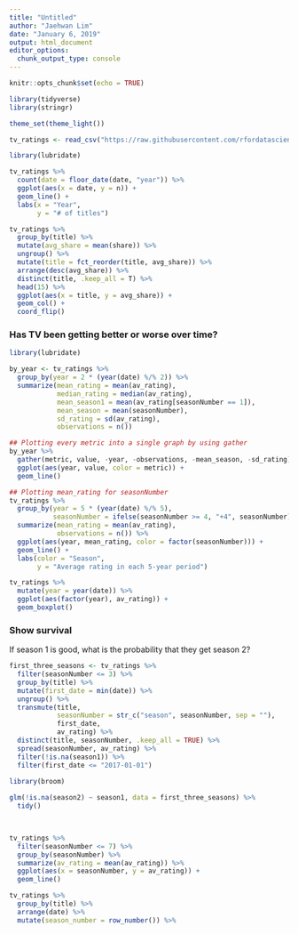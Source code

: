 ```yaml
---
title: "Untitled"
author: "Jaehwan Lim"
date: "January 6, 2019"
output: html_document
editor_options: 
  chunk_output_type: console
---
```


```r
knitr::opts_chunk$set(echo = TRUE)

library(tidyverse)
library(stringr)

theme_set(theme_light())

tv_ratings <- read_csv("https://raw.githubusercontent.com/rfordatascience/tidytuesday/9749b0ef5c5f6690df98fb5bdbbec57e01c35bd5/data/2019/2019-01-08/IMDb_Economist_tv_ratings.csv")

```

```r
library(lubridate)

tv_ratings %>% 
  count(date = floor_date(date, "year")) %>% 
  ggplot(aes(x = date, y = n)) +
  geom_line() + 
  labs(x = "Year", 
       y = "# of titles")

tv_ratings %>% 
  group_by(title) %>% 
  mutate(avg_share = mean(share)) %>% 
  ungroup() %>% 
  mutate(title = fct_reorder(title, avg_share)) %>% 
  arrange(desc(avg_share)) %>% 
  distinct(title, .keep_all = T) %>% 
  head(15) %>% 
  ggplot(aes(x = title, y = avg_share)) + 
  geom_col() + 
  coord_flip()
```

### Has TV been getting better or worse over time? 

```r
library(lubridate)

by_year <- tv_ratings %>% 
  group_by(year = 2 * (year(date) %/% 2)) %>% 
  summarize(mean_rating = mean(av_rating), 
            median_rating = median(av_rating),
            mean_season1 = mean(av_rating[seasonNumber == 1]), 
            mean_season = mean(seasonNumber),
            sd_rating = sd(av_rating), 
            observations = n()) 

## Plotting every metric into a single graph by using gather
by_year %>% 
  gather(metric, value, -year, -observations, -mean_season, -sd_rating) %>% 
  ggplot(aes(year, value, color = metric)) +
  geom_line() 

## Plotting mean_rating for seasonNumber
tv_ratings %>% 
  group_by(year = 5 * (year(date) %/% 5), 
           seasonNumber = ifelse(seasonNumber >= 4, "+4", seasonNumber)) %>%
  summarize(mean_rating = mean(av_rating), 
            observations = n()) %>% 
  ggplot(aes(year, mean_rating, color = factor(seasonNumber))) +
  geom_line() + 
  labs(color = "Season", 
       y = "Average rating in each 5-year period")

tv_ratings %>% 
  mutate(year = year(date)) %>% 
  ggplot(aes(factor(year), av_rating)) +
  geom_boxplot() 

```

### Show survival
If season 1 is good, what is the probability that they get season 2?

```r
first_three_seasons <- tv_ratings %>% 
  filter(seasonNumber <= 3) %>% 
  group_by(title) %>% 
  mutate(first_date = min(date)) %>% 
  ungroup() %>% 
  transmute(title, 
            seasonNumber = str_c("season", seasonNumber, sep = ""), 
            first_date,
            av_rating) %>% 
  distinct(title, seasonNumber, .keep_all = TRUE) %>% 
  spread(seasonNumber, av_rating) %>% 
  filter(!is.na(season1)) %>% 
  filter(first_date <= "2017-01-01")
  
library(broom)

glm(!is.na(season2) ~ season1, data = first_three_seasons) %>% 
  tidy()

  


```

```r
tv_ratings %>%
  filter(seasonNumber <= 7) %>% 
  group_by(seasonNumber) %>% 
  summarize(av_rating = mean(av_rating)) %>% 
  ggplot(aes(x = seasonNumber, y = av_rating)) +
  geom_line()

tv_ratings %>% 
  group_by(title) %>% 
  arrange(date) %>% 
  mutate(season_number = row_number()) %>% 

```

